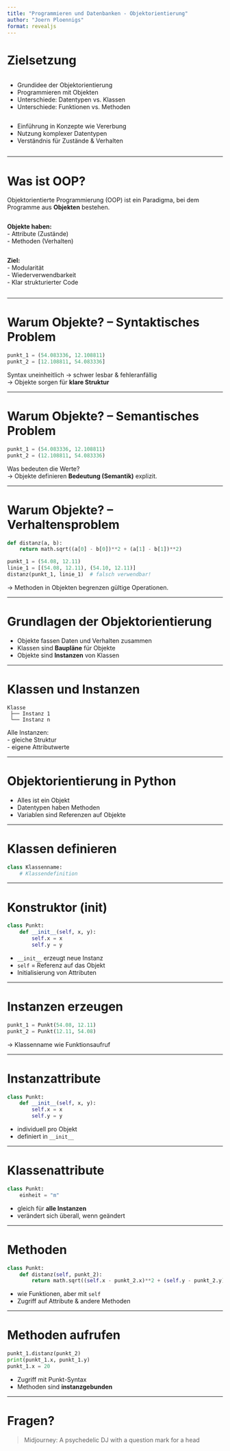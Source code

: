 ```yaml
---
title: "Programmieren und Datenbanken - Objektorientierung"
author: "Joern Ploennigs"
format: revealjs
---
```


# Zielsetzung

<div class="flex">
<div class="column">
- Grundidee der Objektorientierung  
- Programmieren mit Objekten  
- Unterschiede: Datentypen vs. Klassen  
- Unterschiede: Funktionen vs. Methoden  
</div>
<div class="column">
- Einführung in Konzepte wie Vererbung  
- Nutzung komplexer Datentypen  
- Verständnis für Zustände & Verhalten  
</div>
</div>

---

# Was ist OOP?

Objektorientierte Programmierung (OOP) ist ein Paradigma, bei dem Programme aus **Objekten** bestehen.

<div class="flex">
<div class="column">
**Objekte haben:**  
- Attribute (Zustände)  
- Methoden (Verhalten)
</div>
<div class="column">
**Ziel:**  
- Modularität  
- Wiederverwendbarkeit  
- Klar strukturierter Code
</div>
</div>

---

# Warum Objekte? – Syntaktisches Problem

```python
punkt_1 = (54.083336, 12.108811)
punkt_2 = [12.108811, 54.083336]
```

Syntax uneinheitlich → schwer lesbar & fehleranfällig  
→ Objekte sorgen für **klare Struktur**

---

# Warum Objekte? – Semantisches Problem

```python
punkt_1 = (54.083336, 12.108811)
punkt_2 = (12.108811, 54.083336)
```

Was bedeuten die Werte?  
→ Objekte definieren **Bedeutung (Semantik)** explizit.

---

# Warum Objekte? – Verhaltensproblem

```python
def distanz(a, b):
    return math.sqrt((a[0] - b[0])**2 + (a[1] - b[1])**2)

punkt_1 = (54.08, 12.11)
linie_1 = [(54.08, 12.11), (54.10, 12.11)]
distanz(punkt_1, linie_1)  # falsch verwendbar!
```

→ Methoden in Objekten begrenzen gültige Operationen.

---

# Grundlagen der Objektorientierung

- Objekte fassen Daten und Verhalten zusammen  
- Klassen sind **Baupläne** für Objekte  
- Objekte sind **Instanzen** von Klassen

---

# Klassen und Instanzen

```text
Klasse
 ├── Instanz 1
 └── Instanz n
```

Alle Instanzen:  
- gleiche Struktur  
- eigene Attributwerte

---

# Objektorientierung in Python

- Alles ist ein Objekt  
- Datentypen haben Methoden  
- Variablen sind Referenzen auf Objekte

---

# Klassen definieren

```python
class Klassenname:
    # Klassendefinition
```

---

# Konstruktor (__init__)

```python
class Punkt:
    def __init__(self, x, y):
        self.x = x
        self.y = y
```

- `__init__` erzeugt neue Instanz  
- `self` = Referenz auf das Objekt  
- Initialisierung von Attributen

---

# Instanzen erzeugen

```python
punkt_1 = Punkt(54.08, 12.11)
punkt_2 = Punkt(12.11, 54.08)
```

→ Klassenname wie Funktionsaufruf

---

# Instanzattribute

```python
class Punkt:
    def __init__(self, x, y):
        self.x = x
        self.y = y
```

- individuell pro Objekt  
- definiert in `__init__`

---

# Klassenattribute

```python
class Punkt:
    einheit = "m"
```

- gleich für **alle Instanzen**  
- verändert sich überall, wenn geändert

---

# Methoden

```python
class Punkt:
    def distanz(self, punkt_2):
        return math.sqrt((self.x - punkt_2.x)**2 + (self.y - punkt_2.y)**2)
```

- wie Funktionen, aber mit `self`  
- Zugriff auf Attribute & andere Methoden

---

# Methoden aufrufen

```python
punkt_1.distanz(punkt_2)
print(punkt_1.x, punkt_1.y)
punkt_1.x = 20
```

- Zugriff mit Punkt-Syntax  
- Methoden sind **instanzgebunden**

---

# Fragen?

> Midjourney: A psychedelic DJ with a question mark for a head
